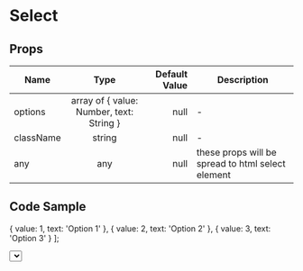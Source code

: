 
<Meta title="Example/Select" component={Select} />

# Select

## Props
| Name | Type | Default Value | Description |
|---|:---:|---:|---|
|options|array of { value: Number, text: String }|null|-|
|className|string|null|-|
| any | any | null | these props will be spread to html select element |


## Code Sample
  { value: 1, text: 'Option 1' },
  { value: 2, text: 'Option 2' },
  { value: 3, text: 'Option 3' }
];

<Canvas>
  <Story name="Playground">
    <Select
      options={options}
      onChange={action('select-change')}
    />
  </Story>
</Canvas>
